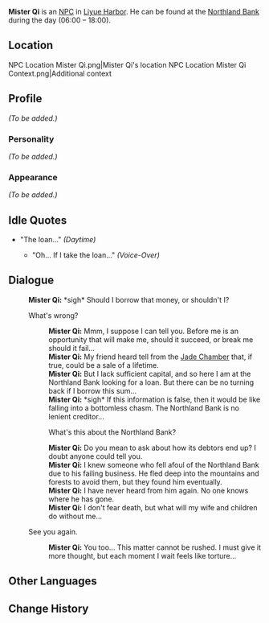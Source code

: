 {{Meta
<!-- REMOVE THIS TEMPLATE AFTER ADDING MISSING INFO -->
|missing_NPC_profile  = yes
}}
{{Character Infobox
|type             = NPC
|image            = NPC Mister Qi.png
|region           = Liyue
}}
'''Mister Qi''' is an [[NPC]] in [[Liyue Harbor]]. He can be found at the [[Northland Bank]] during the day (06:00 – 18:00).

==Location==
<gallery hideaddbutton="true" captionalign="center">
NPC Location Mister Qi.png|Mister Qi's location
NPC Location Mister Qi Context.png|Additional context
</gallery>

==Profile==
<!-- detailed story/lore information goes here -->
''(To be added.)''

===Personality===
''(To be added.)''

===Appearance===
''(To be added.)''

==Idle Quotes==
* "The loan..." ''(Daytime)''
** {{A|VO Mister Qi 01.ogg}} "Oh... If I take the loan..." ''(Voice-Over)''

==Dialogue==
{{Dialogue start}}
:'''Mister Qi:''' *sigh* Should I borrow that money, or shouldn't I?
:{{DIcon}} What's wrong?
::'''Mister Qi:''' Mmm, I suppose I can tell you. Before me is an opportunity that will make me, should it succeed, or break me should it fail...
::'''Mister Qi:''' My friend heard tell from the [[Jade Chamber]] that, if true, could be a sale of a lifetime.
::'''Mister Qi:''' But I lack sufficient capital, and so here I am at the Northland Bank looking for a loan. But there can be no turning back if I borrow this sum...
::'''Mister Qi:''' *sigh* If this information is false, then it would be like falling into a bottomless chasm. The Northland Bank is no lenient creditor...
::{{DIcon}} What's this about the Northland Bank?
::'''Mister Qi:''' Do you mean to ask about how its debtors end up? I doubt anyone could tell you.
::'''Mister Qi:''' I knew someone who fell afoul of the Northland Bank due to his failing business. He fled deep into the mountains and forests to avoid them, but they found him eventually.
::'''Mister Qi:''' I have never heard from him again. No one knows where he has gone.
::'''Mister Qi:''' I don't fear death, but what will my wife and children do without me...
:{{DIcon}} See you again.
::'''Mister Qi:''' You too... This matter cannot be rushed. I must give it more thought, but each moment I wait feels like torture...
{{Dialogue end}}

==Other Languages==
{{Other Languages
|default_hidden = 1
|en      = Mister Qi
|zhs     = 其老爷
|zhs_rm  = Qí Lǎoyé
|zht     = 其老爺
|zht_rm  = Qí Lǎoyé
|ja      = 其旦那
|ja_rm   = Ki-danma{{Assumed}}
|ko      = 기 씨 어르신
|ko_rm   = 
|es      = Maestro Chi
|fr      = Maître Qi
|ru      = Мистер Чи
|th      = คุณ Qi
|th_rm   = Khun Qi
|vi      = Lão Gia Qi
|de      = Opa Qi
|id      = Tuan Qi
|pt      = Mister Qi
}}

==Change History==
{{Change History|1.0}}